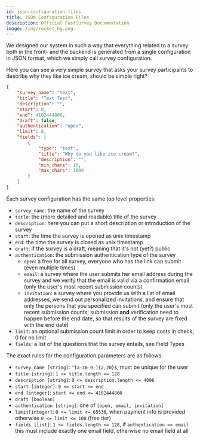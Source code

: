 ```yaml
---
id: json-configuration-files
title: JSON Configuration Files
description: Official FastSurvey Documentation
image: /img/rocket_bg.png
---
```


We designed our system in such a way that everything related to a survey both in the front- and the backend is generated from a single configuration in JSON format, which we simply call survey configuration.

Here you can see a very simple survey that asks your survey participants to describe why they like ice cream, should be simple right?

```json
{
    "survey_name": "text",
    "title": "Text Test",
    "description": "",
    "start": 0,
    "end": 4102444800,
    "draft": false,
    "authentication": "open",
    "limit": 0,
    "fields": [
        {
            "type": "text",
            "title": "Why do you like ice cream?",
            "description": "",
            "min_chars": 10,
            "max_chars": 1000
        }
    ]
}
```

Each survey configuration has the same top level properties:

- `survey_name`: the name of the survey
- `title`: the (more detailed and readable) title of the survey
- `description`: here you can put a short description or introduction of the survey
- `start`: the time the survey is opened as unix timestamp
- `end`: the time the survey is closed as unix timestamp
- `draft`: if the survey is a draft, meaning that it's not (yet?) public
- `authentication`: the submission authentication type of the survey
    - `open`: a free for all survey, everyone who has the link can submit (even multiple times)
    - `email`: a survey where the user submits her email address during the survey and we verify that the email is valid via a confirmation email (only the user's most recent submission counts)
    - `invitation`: a survey where you provide us with a list of email addresses, we send out personalized invitations, and ensure that only the persons that you specified can submit (only the user's most recent submission counts; submission **and** verification need to happen before the end date, so that results of the survey are fixed with the end date)
- `limit`: an optional submission count limit in order to keep costs in check; 0 for no limit
- `fields`: a list of the questions that the survey entails, see Field Types

The exact rules for the configuration parameters are as follows:

- `survey_name [string]`: `^[a-z0-9-]{2,20}$`, must be unique for the user
- `title [string]`: `1 <= title.length <= 128`
- `description [string]`: `0 <= description.length <= 4096`
- `start [integer]`: `0 <= start <= end`
- `end [integer]`: `start <= end <= 4102444800`
- `draft [boolean]`
- `authentication [string]`: one of `[open, email, invitation]`
- `limit[integer]`: `0 <= limit <= 65536`, when payment info is provided otherwise `0 <= limit <= 100` (free tier)
- `fields [list]`: `1 <= fields.length <= 128`, if `authentication == email` this must include exactly one email field, otherwise no email field at all
